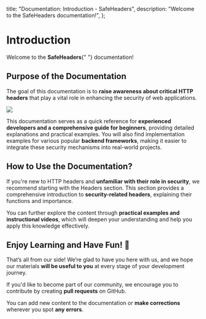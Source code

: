 
  title: "Documentation: Introduction - SafeHeaders",
  description: "Welcome to the SafeHeaders documentation!",
};

# Introduction

Welcome to the **Safe**<span className="text-cyan-400">**Headers**</span>{" "}
documentation!

<Divider className="my-5 !border-zinc-800" />

## Purpose of the Documentation

The goal of this documentation is to **raise awareness about critical HTTP headers** that play a vital role in enhancing the security of web applications.

<img
  className="pointer-events-none w-full select-none overflow-hidden rounded-lg"
  src="https://images-wixmp-ed30a86b8c4ca887773594c2.wixmp.com/f/9100d753-02ac-4ed8-ac98-5e45d6deecad/dgyru01-5e888ff2-3a4f-4896-ab97-fed4177c5f1c.gif?token=eyJ0eXAiOiJKV1QiLCJhbGciOiJIUzI1NiJ9.eyJzdWIiOiJ1cm46YXBwOjdlMGQxODg5ODIyNjQzNzNhNWYwZDQxNWVhMGQyNmUwIiwiaXNzIjoidXJuOmFwcDo3ZTBkMTg4OTgyMjY0MzczYTVmMGQ0MTVlYTBkMjZlMCIsIm9iaiI6W1t7InBhdGgiOiJcL2ZcLzkxMDBkNzUzLTAyYWMtNGVkOC1hYzk4LTVlNDVkNmRlZWNhZFwvZGd5cnUwMS01ZTg4OGZmMi0zYTRmLTQ4OTYtYWI5Ny1mZWQ0MTc3YzVmMWMuZ2lmIn1dXSwiYXVkIjpbInVybjpzZXJ2aWNlOmZpbGUuZG93bmxvYWQiXX0.bDfmJW7SWxMXPv2ZRKwqk7FfJlG42WkopX62EizSx3k"
/>

This documentation serves as a quick reference for **experienced developers and a comprehensive guide for beginners**, providing detailed explanations and practical examples. You will also find implementation examples for various popular **backend frameworks**, making it easier to integrate these security mechanisms into real-world projects.

<Divider className="my-5 !border-zinc-800" />

## How to Use the Documentation?

If you're new to HTTP headers and **unfamiliar with their role in security**, we recommend starting with the <Link className="text-cyan-400 font-medium hover:underline focus-visible:underline" href="/docs/headers">Headers</Link> section. This section provides a comprehensive introduction to **security-related headers**, explaining their functions and importance.

You can further explore the content through **practical examples and instructional videos**, which will deepen your understanding and help you apply this knowledge effectively.

<Divider className="my-5 !border-zinc-800" />

## Enjoy Learning and Have Fun! 🎉

That’s all from our side! We’re glad to have you here with us, and we hope our materials **will be useful to you** at every stage of your development journey.

If you'd like to become part of our community, we encourage you to contribute by creating **pull requests** on GitHub.

You can add new content to the documentation or **make corrections** wherever you spot **any errors**.
